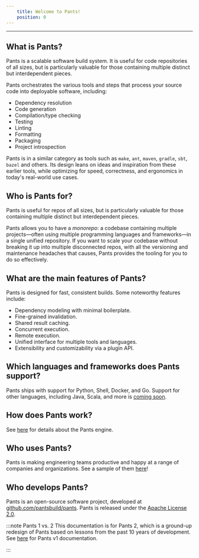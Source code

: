 ```yaml
---
    title: Welcome to Pants!
    position: 0
---
```


---

## What is Pants?

Pants is a scalable software build system. It is useful for code repositories of all sizes, but is particularly valuable for those containing multiple distinct but interdependent pieces.

Pants orchestrates the various tools and steps that process your source code into deployable software, including:

- Dependency resolution
- Code generation
- Compilation/type checking
- Testing
- Linting
- Formatting
- Packaging
- Project introspection

Pants is in a similar category as tools such as `make`, `ant`, `maven`, `gradle`, `sbt`, `bazel` and others. Its design leans on ideas and inspiration from these earlier tools, while optimizing for speed, correctness, and ergonomics in today's real-world use cases.

## Who is Pants for?

Pants is useful for repos of all sizes, but is particularly valuable for those containing multiple distinct but interdependent pieces.

Pants allows you to have a _monorepo_: a codebase containing multiple projects—often using multiple programming languages and frameworks—in a single unified repository. If you want to scale your codebase without breaking it up into multiple disconnected repos, with all the versioning and maintenance headaches that causes, Pants provides the tooling for you to do so effectively.

## What are the main features of Pants?

Pants is designed for fast, consistent builds. Some noteworthy features include:

- Dependency modeling with minimal boilerplate.
- Fine-grained invalidation.
- Shared result caching.
- Concurrent execution.
- Remote execution.
- Unified interface for multiple tools and languages.
- Extensibility and customizability via a plugin API.

## Which languages and frameworks does Pants support?

Pants ships with support for Python, Shell, Docker, and Go. Support for other languages, including Java, Scala, and more is [coming soon](page:language-support).

## How does Pants work?

See [here](./how-does-pants-work.mdx) for details about the Pants engine.

## Who uses Pants?

Pants is making engineering teams productive and happy at a range of companies and organizations. See a sample of them [here](page:who-uses-pants)!

## Who develops Pants?

Pants is an open-source software project, developed at [github.com/pantsbuild/pants](https://github.com/pantsbuild/pants). Pants is released under the [Apache License 2.0](https://github.com/pantsbuild/pants/blob/master/LICENSE).

:::note Pants 1 vs. 2
This documentation is for Pants 2, which is a ground-up redesign of Pants based on lessons from the past 10 years of development. See [here](https://v1.pantsbuild.org/) for Pants v1 documentation.

:::

